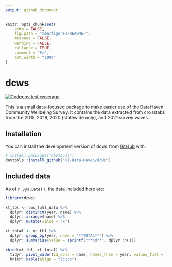 ```yaml
---
output: github_document
---
```


<!-- README.md is generated from README.Rmd. Please edit that file -->

```r
knitr::opts_chunk$set(
	echo = FALSE,
	fig.path = "man/figures/README-",
	message = FALSE,
	warning = FALSE,
	collapse = TRUE,
	comment = "#>",
	out.width = "100%"
)
```

# dcws

<!-- badges: start -->
[![Codecov test coverage](https://codecov.io/gh/CT-Data-Haven/dcws/branch/main/graph/badge.svg)](https://app.codecov.io/gh/CT-Data-Haven/dcws?branch=main)
<!-- badges: end -->

This is a small data-focused package to make easier use of the DataHaven Community Wellbeing Survey. It contains the data extracted from crosstabs from the 2015, 2018, 2020 (statewide only), and 2021 survey waves.

## Installation

You can install the development version of dcws from [GitHub](https://github.com/) with:

``` r
# install.packages("devtools")
devtools::install_github("CT-Data-Haven/dcws")
```

## Included data

As of `r Sys.Date()`, the data included here are:

```r
library(dcws)

xt_tbl <- cws_full_data %>%
  dplyr::distinct(year, name) %>%
  dplyr::arrange(name) %>%
  dplyr::mutate(value = "x") 

xt_total <- xt_tbl %>%
  dplyr::group_by(year, name = "**TOTAL**") %>%
  dplyr::summarise(value = sprintf("**%d**", dplyr::n()))

rbind(xt_tbl, xt_total) %>%
  tidyr::pivot_wider(id_cols = name, names_from = year, values_fill = list(value = ""), names_sort = TRUE) %>%
  knitr::kable(align = "lcccc")
```

